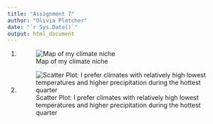 ```yaml
---
title: "Assignment 7"
author: "Olivia Pletcher"
date: "`r Sys.Date()`"
output: html_document
---
```


1. ![Map of my climate niche](Climate map.JPG)

2. ![Scatter Plot: I prefer climates with relatively high lowest temperatures and higher precipitation during the hottest quarter](Final niche.JPG)
